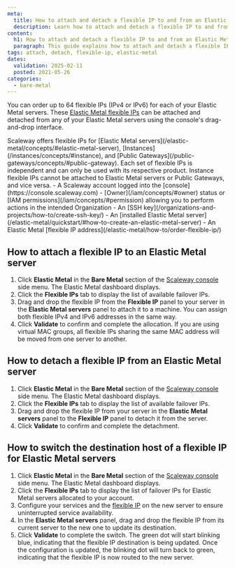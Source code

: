 ```yaml
---
meta:
  title: How to attach and detach a flexible IP to and from an Elastic Metal server
  description: Learn how to attach and detach a flexible IP to and from a Scaleway Elastic Metal server.
content:
  h1: How to attach and detach a flexible IP to and from an Elastic Metal server
  paragraph: This guide explains how to attach and detach a flexible IP to and from a Scaleway Elastic Metal server.
tags: attach, detach, flexible-ip, elastic-metal
dates:
  validation: 2025-02-11
  posted: 2021-05-26
categories:
  - bare-metal
---
```



You can order up to 64 flexible IPs (IPv4 or IPv6) for each of your Elastic Metal servers. These [Elastic Metal flexible IPs](/elastic-metal/concepts/#flexible-ip) can be attached and detached from any of your Elastic Metal servers using the console's drag-and-drop interface.

<Message type="important">
  Scaleway offers flexible IPs for [Elastic Metal servers](/elastic-metal/concepts/#elastic-metal-server), [Instances](/instances/concepts/#instance), and [Public Gateways](/public-gateways/concepts/#public-gateway). Each set of flexible IPs is independent and can only be used with its respective product. Instance flexible IPs cannot be attached to Elastic Metal servers or Public Gateways, and vice versa.
</Message>

<Requirements />
- A Scaleway account logged into the [console](https://console.scaleway.com)
- [Owner](/iam/concepts/#owner) status or [IAM permissions](/iam/concepts/#permission) allowing you to perform actions in the intended Organization
- An [SSH key](/organizations-and-projects/how-to/create-ssh-key/)
- An [installed Elastic Metal server](/elastic-metal/quickstart/#how-to-create-an-elastic-metal-server)
- An Elastic Metal [flexible IP address](/elastic-metal/how-to/order-flexible-ip/)

## How to attach a flexible IP to an Elastic Metal server

1. Click **Elastic Metal** in the **Bare Metal** section of the [Scaleway console](https://console.scaleway.com) side menu. The Elastic Metal dashboard displays.
2. Click the **Flexible IPs** tab to display the list of available failover IPs.
3. Drag and drop the flexible IP from the **Flexible IP** panel to your server in the **Elastic Metal servers** panel to attach it to a machine.
   <Message type="tip">
      You can assign both flexible IPv4 and IPv6 addresses in the same way.
   </Message>
4. Click **Validate** to confirm and complete the allocation.
   <Message type="note">
      If you are using virtual MAC groups, all flexible IPs sharing the same MAC address will be moved from one server to another.
   </Message>

## How to detach a flexible IP from an Elastic Metal server

1. Click **Elastic Metal** in the **Bare Metal** section of the [Scaleway console](https://console.scaleway.com) side menu. The Elastic Metal dashboard displays.
2. Click the **Flexible IPs** tab to display the list of available failover IPs.
3. Drag and drop the flexible IP from your server in the **Elastic Metal servers** panel to the **Flexible IP** panel to detach it from the server.
4. Click **Validate** to confirm and complete the detachment.

## How to switch the destination host of a flexible IP for Elastic Metal servers

1. Click **Elastic Metal** in the **Bare Metal** section of the [Scaleway console](https://console.scaleway.com) side menu. The Elastic Metal dashboard displays.
2. Click the **Flexible IPs** tab to display the list of failover IPs for Elastic Metal servers allocated to your account.
3. Configure your services and the [flexible IP](/elastic-metal/how-to/configure-flexible-ip/) on the new server to ensure uninterrupted service availability.
4. In the **Elastic Metal servers** panel, drag and drop the flexible IP from its current server to the new one to update its destination.
5. Click **Validate** to complete the switch. The green dot will start blinking blue, indicating that the flexible IP destination is being updated. Once the configuration is updated, the blinking dot will turn back to green, indicating that the flexible IP is now routed to the new server.
